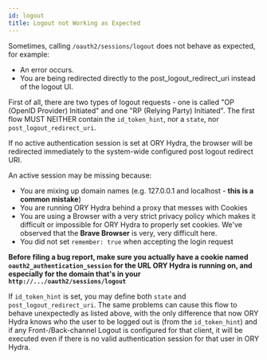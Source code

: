 ```yaml
---
id: logout
title: Logout not Working as Expected
---
```



Sometimes, calling `/oauth2/sessions/logout` does not behave as expected, for
example:

- An error occurs.
- You are being redirected directly to the post_logout_redirect_uri instead of
  the logout UI.

First of all, there are two types of logout requests - one is called "OP (OpenID
Provider) Initiated" and one "RP (Relying Party) Initiated". The first flow MUST
NEITHER contain the `id_token_hint`, nor a `state`, nor
`post_logout_redirect_uri`.

If no active authentication session is set at ORY Hydra, the browser will be
redirected immediately to the system-wide configured post logout redirect URI.

An active session may be missing because:

- You are mixing up domain names (e.g. 127.0.0.1 and localhost - **this is a
  common mistake**)
- You are running ORY Hydra behind a proxy that messes with Cookies
- You are using a Browser with a very strict privacy policy which makes it
  difficult or impossible for ORY Hydra to properly set cookies. We've observed
  that the **Brave Browser** is very, very difficult here.
- You did not set `remember: true` when accepting the login request

**Before filing a bug report, make sure you actually have a cookie named
`oauth2_authentication_session` for the URL ORY Hydra is running on, and
especially for the domain that's in your `http://.../oauth2/sessions/logout`**

If `id_token_hint` is set, you may define both `state` and
`post_logout_redirect_uri`. The same problems can cause this flow to behave
unexpectedly as listed above, with the only difference that now ORY Hydra knows
who the user to be logged out is (from the `id_token_hint`) and if any
Front-/Back-channel Logout is configured for that client, it will be executed
even if there is no valid authentication session for that user in ORY Hydra.

